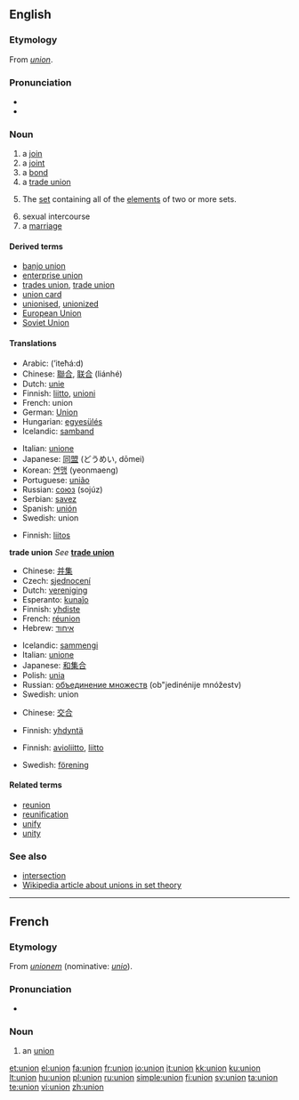 {{see|Union|the Union}}
{{wikipedia|dab=Union}}
==English==

===Etymology===
From {{OF.}} ''[[#French|union]]''.

===Pronunciation===
* {{IPA|/juːŋjən/}}
* {{audio|en-us-union.ogg|Audio (US)}}

===Noun===
{{en-noun}}

# a [[join]]
# a [[joint]]
# a [[bond]]
# a [[trade union]]
# {{settheory}} The [[set]] containing all of the [[element]]s of two or more sets.
# sexual intercourse
# a [[marriage]]

====Derived terms====
* [[banjo union]]
* [[enterprise union]]
* [[trades union]], [[trade union]]
* [[union card]]
* [[unionised]], [[unionized]]<!--in a union-->
* [[European Union]]
* [[Soviet Union]]

====Translations====
{{trans-top|join}}
* Arabic: {{Arab|[[اتحاد]]}} (’iteħá:d) {{m}}
* Chinese: [[聯合]], [[联合]] (liánhé)
* Dutch: [[unie]]
* Finnish: [[liitto]], [[unioni]]
* French: union {{f}}
* German: [[Union]] {{f}}
* Hungarian: [[egyesülés]]
* Icelandic: [[samband]]
{{trans-mid}}
* Italian: [[unione]] {{f}}
* Japanese: [[同盟]] (どうめい, dōmei)
* Korean: [[연맹]] (yeonmaeng)
* Portuguese: [[união]] {{f}}
* Russian: [[союз]] (sojúz) {{m}}
* Serbian: [[savez]] {{m}}
* Spanish: [[unión]] {{f}}
* Swedish: union
{{trans-bottom}}

{{trans-top|joint}}
* Finnish: [[liitos]]
{{trans-mid}}
{{trans-bottom}}

{{trans-top|bond}}
{{trans-mid}}
{{trans-bottom}}

'''trade union'''
''See'' '''[[trade union]]'''
<!--put translations at "trade union"
{{top}}
{{mid}}
{{bottom}}
-->

{{trans-top|in set theory}}
* Chinese: [[并集]]
* Czech: [[sjednocení]] {{n}}
* Dutch: [[vereniging]]
* Esperanto: [[kunaĵo]]
* Finnish: [[yhdiste]]
* French: [[réunion]] {{f}}<!--sic: not "union"-->
* Hebrew: [[איחוד]]
{{trans-mid}}
* Icelandic: [[sammengi]]
* Italian: [[unione]] {{f}}
* Japanese: [[和集合]]
* Polish: [[unia]] {{f}}
* Russian: [[объединение множеств]] (ob"jedinénije mnóžestv) {{n}}
* Swedish: union
{{trans-bottom}}

{{trans-top|sexual intercourse}}
* Chinese: [[交合]]
{{trans-mid}}
* Finnish: [[yhdyntä]]
{{trans-bottom}}

{{trans-top|marriage}}
* Finnish: [[avioliitto]], [[liitto]]
{{trans-mid}}
* Swedish: [[förening]] {{c}}
{{trans-bottom}}

====Related terms====
* [[reunion]]
* [[reunification]]
* [[unify]]
* [[unity]]

===See also===
* [[intersection]]<!--in set theory-->
* [[w:union_(set theory)|Wikipedia article about unions in set theory]]

----

==French==

===Etymology===
From {{LL.}} ''[[unionem]]'' (nominative: ''[[unio]]'').

===Pronunciation===
* {{audio|Fr-union.ogg|audio}}

===Noun===
{{fr-noun|f}}

# an [[#Noun|union]]

[[et:union]]
[[el:union]]
[[fa:union]]
[[fr:union]]
[[io:union]]
[[it:union]]
[[kk:union]]
[[ku:union]]
[[lt:union]]
[[hu:union]]
[[pl:union]]
[[ru:union]]
[[simple:union]]
[[fi:union]]
[[sv:union]]
[[ta:union]]
[[te:union]]
[[vi:union]]
[[zh:union]]